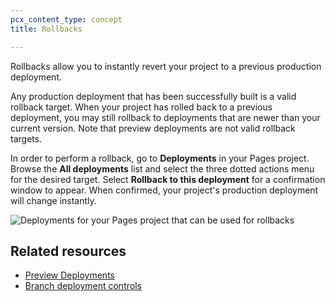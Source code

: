 ```yaml
---
pcx_content_type: concept
title: Rollbacks

---
```


Rollbacks allow you to instantly revert your project to a previous production deployment.

Any production deployment that has been successfully built is a valid rollback target. When your project has rolled back to a previous deployment, you may still rollback to deployments that are newer than your current version. Note that preview deployments are not valid rollback targets.

In order to perform a rollback, go to **Deployments** in your Pages project. Browse the **All deployments** list and select the three dotted actions menu for the desired target. Select **Rollback to this deployment** for a confirmation window to appear. When confirmed, your project's production deployment will change instantly.

![Deployments for your Pages project that can be used for rollbacks](~/assets/images/pages/platform/rollbacks.png)

## Related resources

* [Preview Deployments](/pages/configuration/preview-deployments/)
* [Branch deployment controls](/pages/configuration/branch-build-controls/)
